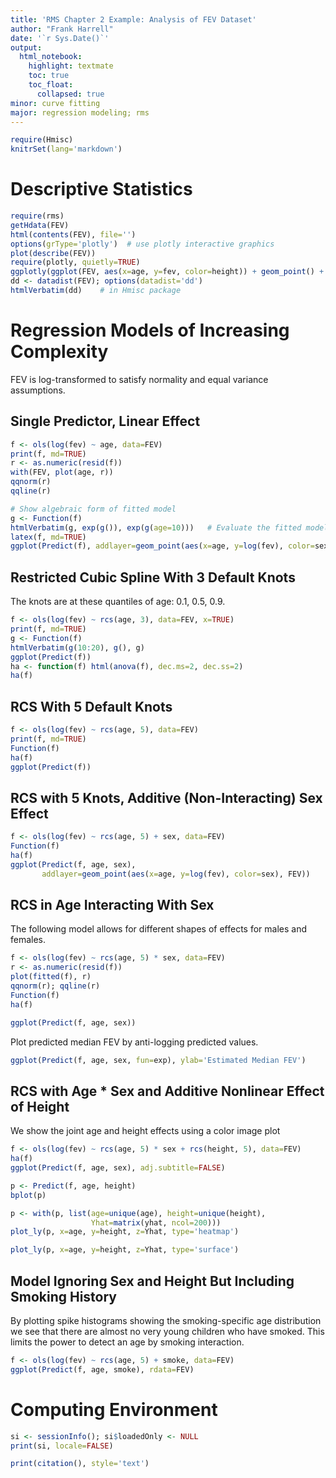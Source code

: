 ```yaml
---
title: 'RMS Chapter 2 Example: Analysis of FEV Dataset'
author: "Frank Harrell"
date: '`r Sys.Date()`'
output:
  html_notebook:
    highlight: textmate
    toc: true
    toc_float:
      collapsed: true
minor: curve fitting
major: regression modeling; rms
---
```

```r
require(Hmisc)
knitrSet(lang='markdown')
```
# Descriptive Statistics
```r
require(rms)
getHdata(FEV)
html(contents(FEV), file='')
options(grType='plotly')  # use plotly interactive graphics
plot(describe(FEV))
require(plotly, quietly=TRUE)
ggplotly(ggplot(FEV, aes(x=age, y=fev, color=height)) + geom_point() + facet_grid(smoke ~ sex))
dd <- datadist(FEV); options(datadist='dd')
htmlVerbatim(dd)    # in Hmisc package
```

# Regression Models of Increasing Complexity
FEV is log-transformed to satisfy normality and equal variance assumptions.

## Single Predictor, Linear Effect
```r
f <- ols(log(fev) ~ age, data=FEV)
print(f, md=TRUE)
r <- as.numeric(resid(f))
with(FEV, plot(age, r))
qqnorm(r)
qqline(r)
```
```r
# Show algebraic form of fitted model
g <- Function(f)
htmlVerbatim(g, exp(g()), exp(g(age=10)))   # Evaluate the fitted model, antilog to get original scale
latex(f, md=TRUE)
ggplot(Predict(f), addlayer=geom_point(aes(x=age, y=log(fev), color=sex), FEV))
```

## Restricted Cubic Spline With 3 Default Knots
The knots are at these quantiles of age: 0.1, 0.5, 0.9.
```r
f <- ols(log(fev) ~ rcs(age, 3), data=FEV, x=TRUE)
print(f, md=TRUE)
g <- Function(f)
htmlVerbatim(g(10:20), g(), g)
ggplot(Predict(f))
ha <- function(f) html(anova(f), dec.ms=2, dec.ss=2)
ha(f)
```

## RCS With 5 Default Knots
```r
f <- ols(log(fev) ~ rcs(age, 5), data=FEV)
print(f, md=TRUE)
Function(f)
ha(f)
ggplot(Predict(f))
```

## RCS with 5 Knots, Additive (Non-Interacting) Sex Effect
```r
f <- ols(log(fev) ~ rcs(age, 5) + sex, data=FEV)
Function(f)
ha(f)
ggplot(Predict(f, age, sex),
       addlayer=geom_point(aes(x=age, y=log(fev), color=sex), FEV))
```

## RCS in Age Interacting With Sex
The following model allows for different shapes of effects for males and females.
```r
f <- ols(log(fev) ~ rcs(age, 5) * sex, data=FEV)
r <- as.numeric(resid(f))
plot(fitted(f), r)
qqnorm(r); qqline(r)
Function(f)
ha(f)
```
```r
ggplot(Predict(f, age, sex))
```
Plot predicted median FEV by anti-logging predicted values.
```r
ggplot(Predict(f, age, sex, fun=exp), ylab='Estimated Median FEV')
```

## RCS with Age * Sex and Additive Nonlinear Effect of Height
We show the joint age and height effects using a color image plot
```r
f <- ols(log(fev) ~ rcs(age, 5) * sex + rcs(height, 5), data=FEV)
ha(f)
ggplot(Predict(f, age, sex), adj.subtitle=FALSE)
```
```r
p <- Predict(f, age, height)
bplot(p)
```
```r
p <- with(p, list(age=unique(age), height=unique(height),
                  Yhat=matrix(yhat, ncol=200)))
plot_ly(p, x=age, y=height, z=Yhat, type='heatmap')
```
```r
plot_ly(p, x=age, y=height, z=Yhat, type='surface')
```

## Model Ignoring Sex and Height But Including Smoking History
By plotting spike histograms showing the smoking-specific age distribution we see that there are almost no very young children who have smoked.  This limits the power to detect an age by smoking interaction.
```r
f <- ols(log(fev) ~ rcs(age, 5) + smoke, data=FEV)
ggplot(Predict(f, age, smoke), rdata=FEV)
```

# Computing Environment
```r
si <- sessionInfo(); si$loadedOnly <- NULL
print(si, locale=FALSE)
```
```r
print(citation(), style='text')
```
